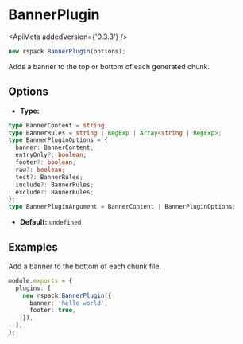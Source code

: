 
# BannerPlugin

<ApiMeta addedVersion={'0.3.3'} />

```js
new rspack.BannerPlugin(options);
```

Adds a banner to the top or bottom of each generated chunk.

## Options

- **Type:**

```ts
type BannerContent = string;
type BannerRules = string | RegExp | Array<string | RegExp>;
type BannerPluginOptions = {
  banner: BannerContent;
  entryOnly?: boolean;
  footer?: boolean;
  raw?: boolean;
  test?: BannerRules;
  include?: BannerRules;
  exclude?: BannerRules;
};
type BannerPluginArgument = BannerContent | BannerPluginOptions;
```

- **Default:** `undefined`

<Table
  header={[
    {
      name: 'Name',
      key: 'name',
    },
    {
      name: 'Type',
      key: 'type',
    },
    {
      name: 'Default',
      key: 'default',
    },
    {
      name: 'Description',
      key: 'description',
    },
  ]}
  body={[
    {
      name: '`banner`',
      type: '`string`',
      default: 'undefined',
      description: 'Specifies the banner, it will be wrapped in a comment.',
    },
    {
      name: '`entryOnly`',
      type: '`boolean|undefined`',
      default: 'undefined',
      description:
        'If true, the banner will only be added to the entry chunks.',
    },
    {
      name: '`footer`',
      type: '`boolean|undefined`',
      default: 'undefined',
      description: 'If true, banner will be placed at the end of the output.',
    },
    {
      name: '`raw`',
      type: '`boolean|undefined`',
      default: 'undefined',
      description: 'If true, banner will not be wrapped in a comment.',
    },
    {
      name: '`test`',
      type: '`BannerRules|undefined`',
      default: 'undefined',
      description: 'Include all modules that pass test assertion.',
    },
    {
      name: '`include`',
      type: '`BannerRules|undefined`',
      default: 'undefined',
      description: 'Include all modules matching any of these conditions.',
    },
    {
      name: '`exclude`',
      type: '`BannerRules|undefined`',
      default: 'undefined',
      description: 'Exclude all modules matching any of these conditions.',
    },
  ]}
/>

## Examples

Add a banner to the bottom of each chunk file.

```ts title="rspack.config.js"
module.exports = {
  plugins: [
    new rspack.BannerPlugin({
      banner: 'hello world',
      footer: true,
    }),
  ],
};
```
